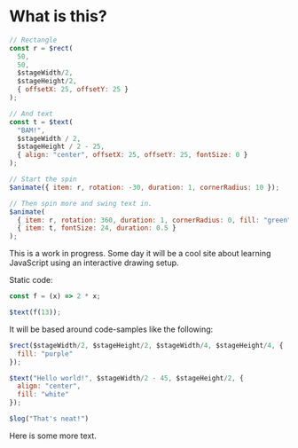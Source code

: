 # What is this?

```js live=true
// Rectangle
const r = $rect(
  50,
  50,
  $stageWidth/2,
  $stageHeight/2,
  { offsetX: 25, offsetY: 25 }
);

// And text
const t = $text(
  "BAM!",
  $stageWidth / 2,
  $stageHeight / 2 - 25,
  { align: "center", offsetX: 25, offsetY: 25, fontSize: 0 }
);

// Start the spin
$animate({ item: r, rotation: -30, duration: 1, cornerRadius: 10 });

// Then spin more and swing text in.
$animate(
  { item: r, rotation: 360, duration: 1, cornerRadius: 0, fill: "green" },
  { item: t, fontSize: 24, duration: 0.5 }
);
```

This is a work in progress. Some day it will be a cool site about learning JavaScript using an interactive drawing
 setup.
 
 Static code:
 
 ```js
const f = (x) => 2 * x;

$text(f(13));
```

It will be based around code-samples like the following:

```js
$rect($stageWidth/2, $stageHeight/2, $stageWidth/4, $stageHeight/4, {
  fill: "purple"
});

$text("Hello world!", $stageWidth/2 - 45, $stageHeight/2, {
  align: "center",
  fill: "white"
});

$log("That's neat!")
```

Here is some more text.

